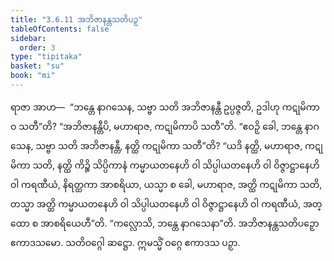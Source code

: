 ```yaml
---
title: "3.6.11 အဘိဇာနန္တသတိပဉှ"
tableOfContents: false
sidebar:
  order: 3
type: "tipitaka"
basket: "su"
book: "mi"
---
```



<DynamicBreadcrumb />

<Division number="93" book="mi">

<Paragraph number="430" book="mi">
ရာဇာ အာဟ—  “ဘန္တေ နာဂသေန, သဗ္ဗာ သတိ အဘိဇာနန္တီ ဥပ္ပဇ္ဇတိ, ဥဒါဟု ကဋုမိကာဝ သတီ”တိ? “အဘိဇာနန္တီပိ, မဟာရာဇ, ကဋုမိကာပိ သတီ”တိ. “ဧဝဉှိ ခေါ, ဘန္တေ နာဂသေန, သဗ္ဗာ သတိ အဘိဇာနန္တီ, နတ္ထိ ကဋုမိကာ သတီ”တိ? “ယဒိ နတ္ထိ, မဟာရာဇ, ကဋုမိကာ သတိ, နတ္ထိ ကိဉ္စိ သိပ္ပိကာနံ ကမ္မာယတနေဟိ ဝါ သိပ္ပါယတနေဟိ ဝါ ဝိဇ္ဇာဋ္ဌာနေဟိ ဝါ ကရဏီယံ, နိရတ္ထကာ အာစရိယာ, ယသ္မာ စ ခေါ, မဟာရာဇ, အတ္ထိ ကဋုမိကာ သတိ, တသ္မာ အတ္ထိ ကမ္မာယတနေဟိ ဝါ သိပ္ပါယတနေဟိ ဝါ ဝိဇ္ဇာဋ္ဌာနေဟိ ဝါ ကရဏီယံ, အတ္ထော စ အာစရိယေဟီ”တိ.
</Paragraph>

<Paragraph number="431" book="mi">
“ကလ္လောသိ, ဘန္တေ နာဂသေနာ”တိ.

</Paragraph>
</Division>

<Paragraph number="432" type="center" book="mi">
အဘိဇာနန္တသတိပဉှော ဧကာဒသမော.



</Paragraph>

<Paragraph number="433" type="center" book="mi">
သတိဝဂ္ဂေါ ဆဋ္ဌော.



</Paragraph>

<Paragraph number="434" type="center" book="mi">
ဣမသ္မိံ ဝဂ္ဂေ ဧကာဒသ ပဉှာ.
</Paragraph>